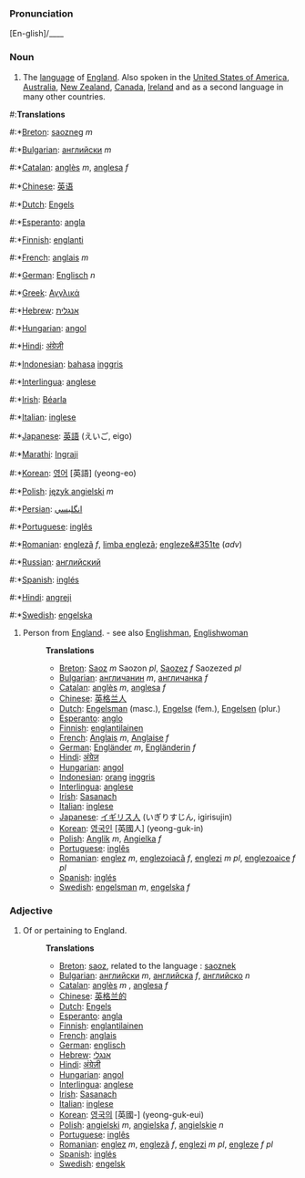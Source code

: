 ===Pronunciation===
[En-glish]/____

===Noun===
# The [[language]] of [[w:England|England]].  Also spoken in the [[United States of America]], [[Australia]], [[New Zealand]], [[Canada]], [[Ireland]] and as a second language in many other countries.

#:'''Translations'''
#:*[[Breton]]: [[saozneg]] ''m''
#:*[[Bulgarian]]: [[английски]] ''m''
#:*[[Catalan]]: [[anglès]] ''m'', [[anglesa]] ''f''
#:*[[Chinese]]: [[英语]]
#:*[[Dutch]]: [[Engels]]
#:*[[Esperanto]]: [[angla]]
#:*[[Finnish]]: [[englanti]]
#:*[[French]]: [[anglais]] ''m''
#:*[[German]]: [[Englisch]] ''n''
#:*[[Greek]]: [[Αγγλικά]]
#:*[[Hebrew]]: [[אנגלית]]
#:*[[Hungarian]]: [[angol]]
#:*[[Hindi]]: [[अंग्रेज़ी]]
#:*[[Indonesian]]: [[bahasa]] [[inggris]]
#:*[[Interlingua]]: [[anglese]]
#:*[[Irish]]: [[Béarla]]
#:*[[Italian]]: [[inglese]]
#:*[[Japanese]]: [[英語]] (えいご, eigo)
#:*[[Marathi]]: [[Ingraji]] 
#:*[[Korean]]: [[영어]] [英語] (yeong-eo)
#:*[[Polish]]: [[język angielski]] ''m''
#:*[[Persian]]: [[انگليسي]]
#:*[[Portuguese]]: [[inglês]]
#:*[[Romanian]]: [[englezã]] ''f'', [[limba englezã]]; [[engleze&#351te]] (''adv'')
#:*[[Russian]]: [[английский]]
#:*[[Spanish]]: [[inglés]]
#:*[[Hindi]]: [[angreji]]
#:*[[Swedish]]: [[engelska]]

# Person from [[England]]. - see also [[Englishman]], [[Englishwoman]]
#:'''Translations'''
#:*[[Breton]]: [[Saoz]] ''m'' Saozon ''pl'', [[Saozez]] ''f'' Saozezed ''pl''
#:*[[Bulgarian]]: [[англичанин]] ''m'', [[англичанка]] ''f''
#:*[[Catalan]]: [[anglès]] ''m'', [[anglesa]] ''f''
#:*[[Chinese]]: [[英格兰人]]
#:*[[Dutch]]: [[Engelsman]] (masc.), [[Engelse]] (fem.), [[Engelsen]] (plur.)
#:*[[Esperanto]]: [[anglo]]
#:*[[Finnish]]: [[englantilainen]]
#:*[[French]]: [[Anglais]] ''m'', [[Anglaise]] ''f''
#:*[[German]]: [[Engländer]] ''m'', [[Engländerin]] ''f''
#:*[[Hindi]]: [[अंग्रेज़]]
#:*[[Hungarian]]: [[angol]]
#:*[[Indonesian]]: [[orang]] [[inggris]]
#:*[[Interlingua]]: [[anglese]]
#:*[[Irish]]: [[Sasanach]]
#:*[[Italian]]: [[inglese]]
#:*[[Japanese]]: [[イギリス人]] (いぎりすじん, igirisujin)
#:*[[Korean]]: [[영국인]] [英國人] (yeong-guk-in)
#:*[[Polish]]: [[Anglik]] ''m'', [[Angielka]] ''f''
#:*[[Portuguese]]: [[inglês]]
#:*[[Romanian]]: [[englez]] ''m'', [[englezoiacã]] ''f'', [[englezi]] ''m pl'', [[englezoaice]] ''f pl''
#:*[[Spanish]]: [[inglés]]
#:*[[Swedish]]: [[engelsman]] ''m'', [[engelska]] ''f''

===Adjective===

# Of or pertaining to England.
#:'''Translations'''
#:*[[Breton]]: [[saoz]], related to the language : [[saoznek]]
#:*[[Bulgarian]]: [[английски]] ''m'', [[английска]] ''f'', [[английско]] ''n''
#:*[[Catalan]]: [[anglès]] ''m'' , [[anglesa]] ''f''
#:*[[Chinese]]: [[英格兰的]]
#:*[[Dutch]]: [[Engels]]
#:*[[Esperanto]]: [[angla]]
#:*[[Finnish]]: [[englantilainen]]
#:*[[French]]: [[anglais]]
#:*[[German]]: [[englisch]]
#:*[[Hebrew]]: [[אנגלי]]
#:*[[Hindi]]: [[अंग्रेज़ी]]
#:*[[Hungarian]]: [[angol]]
#:*[[Interlingua]]: [[anglese]]
#:*[[Irish]]: [[Sasanach]]
#:*[[Italian]]: [[inglese]]
#:*[[Korean]]: [[영국의]] [英國-] (yeong-guk-eui)
#:*[[Polish]]: [[angielski]] ''m'', [[angielska]] ''f'', [[angielskie]] ''n''
#:*[[Portuguese]]: [[inglês]]
#:*[[Romanian]]: [[englez]] ''m'', [[englezã]] ''f'', [[englezi]] ''m pl'', [[engleze]] ''f pl''
#:*[[Spanish]]: [[inglés]]
#:*[[Swedish]]: [[engelsk]]